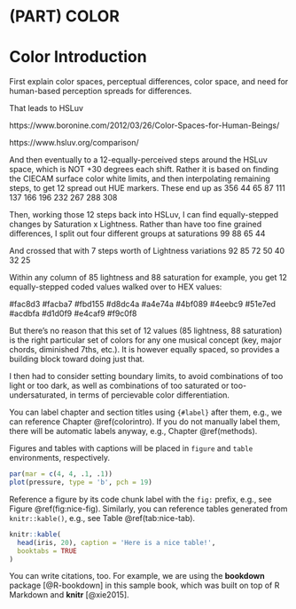 # (PART) COLOR {-}
# Color Introduction {#colorintro}


First explain color spaces, perceptual differences, color space, and need for human-based perception spreads for differences. 

That leads to HSLuv

https://www.boronine.com/2012/03/26/Color-Spaces-for-Human-Beings/

https://www.hsluv.org/comparison/

And then eventually to a 12-equally-perceived steps around the HSLuv space, which is NOT +30 degrees each shift. Rather it is based on finding the CIECAM surface color white limits, and then interpolating remaining steps, to get 12 spread out HUE markers. These end up as 
356
44
65
87
111
137
166
196
232
267
288
308



Then, working those 12 steps back into HSLuv, I can find equally-stepped changes by Saturation x Lightness. Rather than have too fine grained differences, I split out four different groups at saturations
99
88
65
44

And crossed that with 7 steps worth of Lightness variations
92
85
72
50
40
32
25


Within any column of 85 lightness and 88 saturation for example, you get 12 equally-stepped coded values walked over to HEX values:

#fac8d3
#facba7
#fbd155
#d8dc4a
#a4e74a
#4bf089
#4eebc9
#51e7ed
#acdbfa
#d1d0f9
#e4caf9
#f9c0f8


But there's no reason that this set of 12 values (85 lightness, 88 saturation) is the right particular set of colors for any one musical concept (key, major chords, diminished 7ths, etc.). It is however equally spaced, so provides a building block toward doing just that.


I then had to consider setting boundary limits, to avoid combinations of too light or too dark, as well as combinations of too saturated or too-undersaturated, in terms of percievable color differentiation.








You can label chapter and section titles using `{#label}` after them, e.g., we can reference Chapter \@ref(colorintro). If you do not manually label them, there will be automatic labels anyway, e.g., Chapter \@ref(methods).

Figures and tables with captions will be placed in `figure` and `table` environments, respectively.

```r
par(mar = c(4, 4, .1, .1))
plot(pressure, type = 'b', pch = 19)
```

Reference a figure by its code chunk label with the `fig:` prefix, e.g., see Figure \@ref(fig:nice-fig). Similarly, you can reference tables generated from `knitr::kable()`, e.g., see Table \@ref(tab:nice-tab).

```r
knitr::kable(
  head(iris, 20), caption = 'Here is a nice table!',
  booktabs = TRUE
)
```

You can write citations, too. For example, we are using the **bookdown** package [@R-bookdown] in this sample book, which was built on top of R Markdown and **knitr** [@xie2015].
